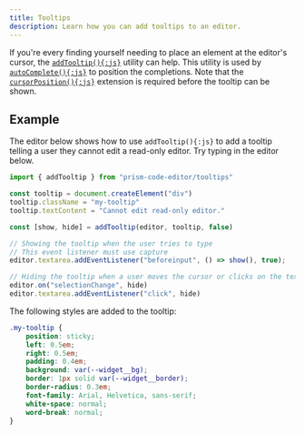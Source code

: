 ```yaml
---
title: Tooltips
description: Learn how you can add tooltips to an editor.
---
```



<MountEditors />
<TooltipDemo />

If you're every finding yourself needing to place an element at the editor's cursor, the [`addTooltip(){:js}`](/api-reference/tooltips/f-addtooltip) utility can help. This utility is used by [`autoComplete(){:js}`](/api-reference/autocomplete/f-autocomplete) to position the completions. Note that the [`cursorPosition(){:js}`](/api-reference/cursor/f-cursorposition) extension is required before the tooltip can be shown.

## Example

The editor below shows how to use `addTooltip(){:js}` to add a tooltip telling a user they cannot edit a read-only editor. Try typing in the editor below.

```ts editor readOnly
import { addTooltip } from "prism-code-editor/tooltips"

const tooltip = document.createElement("div")
tooltip.className = "my-tooltip"
tooltip.textContent = "Cannot edit read-only editor."

const [show, hide] = addTooltip(editor, tooltip, false)

// Showing the tooltip when the user tries to type
// This event listener must use capture
editor.textarea.addEventListener("beforeinput", () => show(), true);

// Hiding the tooltip when a user moves the cursor or clicks on the textarea
editor.on("selectionChange", hide)
editor.textarea.addEventListener("click", hide)
```

The following styles are added to the tooltip:

```css editor
.my-tooltip {
	position: sticky;
	left: 0.5em;
	right: 0.5em;
	padding: 0.4em;
	background: var(--widget__bg);
	border: 1px solid var(--widget__border);
	border-radius: 0.3em;
	font-family: Arial, Helvetica, sans-serif;
	white-space: normal;
	word-break: normal;
}
```

